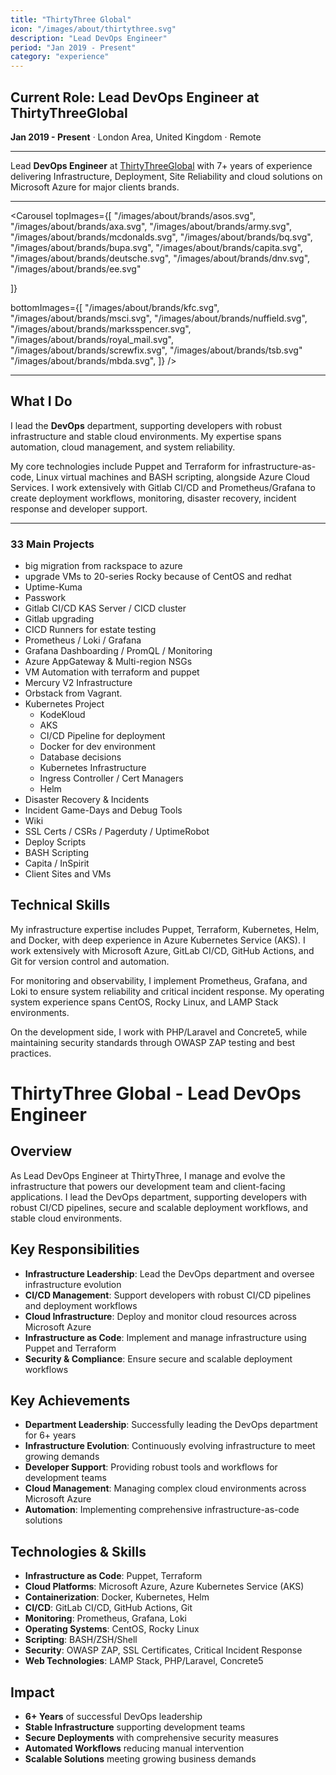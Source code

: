 ```yaml
---
title: "ThirtyThree Global"
icon: "/images/about/thirtythree.svg"
description: "Lead DevOps Engineer"
period: "Jan 2019 - Present"
category: "experience"
---
```



## Current Role: Lead DevOps Engineer at ThirtyThreeGlobal

**Jan 2019 - Present** · London Area, United Kingdom · Remote

---

Lead **DevOps Engineer** at [ThirtyThreeGlobal](https://www.ThirtyThreeGlobal.com) with 7+ years of experience delivering Infrastructure, Deployment, Site Reliability and cloud solutions on Microsoft Azure for major clients brands.

---

<Carousel topImages={[
	"/images/about/brands/asos.svg", 
	"/images/about/brands/axa.svg",
	"/images/about/brands/army.svg", 
	"/images/about/brands/mcdonalds.svg", 
	"/images/about/brands/bq.svg",
	"/images/about/brands/bupa.svg",
	"/images/about/brands/capita.svg",
	"/images/about/brands/deutsche.svg",
	"/images/about/brands/dnv.svg",
	"/images/about/brands/ee.svg"
	
]} 

bottomImages={[
	"/images/about/brands/kfc.svg",
	"/images/about/brands/msci.svg",
	"/images/about/brands/nuffield.svg",
	"/images/about/brands/marksspencer.svg",
	"/images/about/brands/royal_mail.svg",
	"/images/about/brands/screwfix.svg",
	"/images/about/brands/tsb.svg"
	"/images/about/brands/mbda.svg", 
]} />

---

## What I Do

I lead the **DevOps** department, supporting developers with robust infrastructure and stable cloud environments. My expertise spans automation, cloud management, and system reliability.

My core technologies include Puppet and Terraform for infrastructure-as-code, Linux virtual machines and BASH scripting, alongside Azure Cloud Services. I work extensively with Gitlab CI/CD and Prometheus/Grafana to create deployment workflows, monitoring, disaster recovery, incident response and developer support.

---


### 33 Main Projects
 - big migration from rackspace to azure
 - upgrade VMs to 20-series Rocky because of CentOS and redhat
 - Uptime-Kuma 
 - Passwork
 - Gitlab CI/CD KAS Server / CICD cluster
 - Gitlab upgrading
 - CICD Runners for estate testing
 - Prometheus / Loki / Grafana
 - Grafana Dashboarding / PromQL / Monitoring
 - Azure AppGateway & Multi-region NSGs
 - VM Automation with terraform and puppet
 - Mercury V2 Infrastructure
 - Orbstack from Vagrant.
 - Kubernetes Project
	 - KodeKloud
	 - AKS
	 - CI/CD Pipeline for deployment
	 - Docker for dev environment
	 - Database decisions
	 - Kubernetes Infrastructure
	 - Ingress Controller / Cert Managers
	 - Helm
 - Disaster Recovery & Incidents
 - Incident Game-Days and Debug Tools
 - Wiki
 - SSL Certs / CSRs / Pagerduty / UptimeRobot
 - Deploy Scripts
 - BASH Scripting
 - Capita / InSpirit
 - Client Sites and VMs


## Technical Skills

My infrastructure expertise includes Puppet, Terraform, Kubernetes, Helm, and Docker, with deep experience in Azure Kubernetes Service (AKS). I work extensively with Microsoft Azure, GitLab CI/CD, GitHub Actions, and Git for version control and automation.

For monitoring and observability, I implement Prometheus, Grafana, and Loki to ensure system reliability and critical incident response. My operating system experience spans CentOS, Rocky Linux, and LAMP Stack environments.

On the development side, I work with PHP/Laravel and Concrete5, while maintaining security standards through OWASP ZAP testing and best practices.






# ThirtyThree Global - Lead DevOps Engineer

## Overview

As Lead DevOps Engineer at ThirtyThree, I manage and evolve the infrastructure that powers our development team and client-facing applications. I lead the DevOps department, supporting developers with robust CI/CD pipelines, secure and scalable deployment workflows, and stable cloud environments.

## Key Responsibilities

- **Infrastructure Leadership**: Lead the DevOps department and oversee infrastructure evolution
- **CI/CD Management**: Support developers with robust CI/CD pipelines and deployment workflows
- **Cloud Infrastructure**: Deploy and monitor cloud resources across Microsoft Azure
- **Infrastructure as Code**: Implement and manage infrastructure using Puppet and Terraform
- **Security & Compliance**: Ensure secure and scalable deployment workflows

## Key Achievements

- **Department Leadership**: Successfully leading the DevOps department for 6+ years
- **Infrastructure Evolution**: Continuously evolving infrastructure to meet growing demands
- **Developer Support**: Providing robust tools and workflows for development teams
- **Cloud Management**: Managing complex cloud environments across Microsoft Azure
- **Automation**: Implementing comprehensive infrastructure-as-code solutions

## Technologies & Skills

- **Infrastructure as Code**: Puppet, Terraform
- **Cloud Platforms**: Microsoft Azure, Azure Kubernetes Service (AKS)
- **Containerization**: Docker, Kubernetes, Helm
- **CI/CD**: GitLab CI/CD, GitHub Actions, Git
- **Monitoring**: Prometheus, Grafana, Loki
- **Operating Systems**: CentOS, Rocky Linux
- **Scripting**: BASH/ZSH/Shell
- **Security**: OWASP ZAP, SSL Certificates, Critical Incident Response
- **Web Technologies**: LAMP Stack, PHP/Laravel, Concrete5

## Impact

- **6+ Years** of successful DevOps leadership
- **Stable Infrastructure** supporting development teams
- **Secure Deployments** with comprehensive security measures
- **Automated Workflows** reducing manual intervention
- **Scalable Solutions** meeting growing business demands 